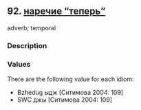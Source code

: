 ## 92. <a href =  'https://agricolamz.github.io/The_Circassian_Isoglosses_Database/92.html' target='_blank'>наречие "теперь"</a>
adverb; temporal

### Description



### Values
There are the following value for each idiom:

* Bzhedug  ыдж [Ситимова 2004: 109] 
* SWC  джы [Ситимова 2004: 109] 

